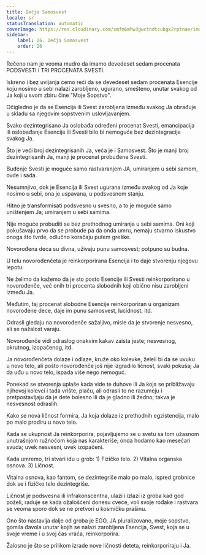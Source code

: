 ```yaml
---
title: Dečja Samosvest
locale: sr
statusTranslation: automatic
coverImage: https://res.cloudinary.com/xmfm6mhw3gwctndtcubgx2rptnae/image/upload/v1740468922/small_cover_tratado_de_psicologia_revolucionaria_a4c0dca4e0.webp
sidebar:
    label: 26. Dečja Samosvest
    order: 26
---
```

Rečeno nam je veoma mudro da imamo devedeset sedam procenata PODSVESTI i TRI PROCENATA SVESTI.

Iskreno i bez uvijanja ćemo reći da se devedeset sedam procenata Esencije koju nosimo u sebi nalazi zarobljeno, ugurano, smešteno, unutar svakog od Ja koji u svom zbiru čine "Moje Sopstvo".

Očigledno je da se Esencija ili Svest zarobljena između svakog Ja obrađuje u skladu sa njegovim sopstvenim uslovljavanjem.

Svako dezintegrisano Ja oslobađa određeni procenat Svesti, emancipacija ili oslobađanje Esencije ili Svesti bilo bi nemoguće bez dezintegracije svakog Ja.

Što je veći broj dezintegrisanih Ja, veća je i Samosvest. Što je manji broj dezintegrisanih Ja, manji je procenat probuđene Svesti.

Buđenje Svesti je moguće samo rastvaranjem JA, umiranjem u sebi samom, ovde i sada.

Nesumnjivo, dok je Esencija ili Svest ugurana između svakog od Ja koje nosimo u sebi, ona je uspavana, u podsvesnom stanju.

Hitno je transformisati podsvesno u svesno, a to je moguće samo uništenjem Ja; umiranjem u sebi samima.

Nije moguće probuditi se bez prethodnog umiranja u sebi samima. Oni koji pokušavaju prvo da se probude pa da onda umru, nemaju stvarno iskustvo onoga što tvrde, odlučno koračaju putem greške.

Novorođena deca su divna, uživaju punu samosvest; potpuno su budna.

U telu novorođenčeta je reinkorporirana Esencija i to daje stvorenju njegovu lepotu.

Ne želimo da kažemo da je sto posto Esencije ili Svesti reinkorporirano u novorođenče, već onih tri procenta slobodnih koji obično nisu zarobljeni između Ja.

Međutim, taj procenat slobodne Esencije reinkorporiran u organizam novorođene dece, daje im punu samosvest, lucidnost, itd.

Odrasli gledaju na novorođenče sažaljivo, misle da je stvorenje nesvesno, ali se nažalost varaju.

Novorođenče vidi odraslog onakvim kakav zaista jeste; nesvesnog, okrutnog, izopačenog, itd.

Ja novorođenčeta dolaze i odlaze, kruže oko kolevke, želeli bi da se uvuku u novo telo, ali pošto novorođenče još nije izgradilo ličnost, svaki pokušaj Ja da uđu u novo telo, ispada više nego nemoguć.

Ponekad se stvorenja uplaše kada vide te duhove ili Ja koja se približavaju njihovoj kolevci i tada vrište, plaču, ali odrasli to ne razumeju i pretpostavljaju da je dete bolesno ili da je gladno ili žedno; takva je nesvesnost odraslih.

Kako se nova ličnost formira, Ja koja dolaze iz prethodnih egzistencija, malo po malo prodiru u novo telo.

Kada se ukupnost Ja reinkorporira, pojavljujemo se u svetu sa tom užasnom unutrašnjom ružnoćom koja nas karakteriše; onda hodamo kao mesečari svuda; uvek nesvesni, uvek izopačeni.

Kada umremo, tri stvari idu u grob: 1) Fizičko telo. 2) Vitalna organska osnova. 3) Ličnost.

Vitalna osnova, kao fantom, se dezintegriše malo po malo, ispred grobnice dok se i fizičko telo dezintegriše.

Ličnost je podsvesna ili infrakonscentna, ulazi i izlazi iz groba kad god poželi, raduje se kada ožalošćeni donesu cveće, voli svoje rođake i rastvara se veoma sporo dok se ne pretvori u kosmičku prašinu.

Ono što nastavlja dalje od groba je EGO, JA pluralizovano, moje sopstvo, gomila đavola unutar kojih se nalazi zarobljena Esencija, Svest, koja se u svoje vreme i u svoj čas vraća, reinkorporira.

Žalosno je što se prilikom izrade nove ličnosti deteta, reinkorporiraju i Ja.

